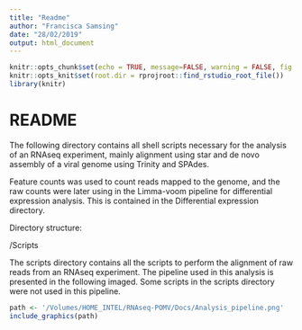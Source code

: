 ```yaml
---
title: "Readme"
author: "Francisca Samsing"
date: "28/02/2019"
output: html_document
---
```


```r
knitr::opts_chunk$set(echo = TRUE, message=FALSE, warning = FALSE, fig.align="center")
knitr::opts_knit$set(root.dir = rprojroot::find_rstudio_root_file())
library(knitr)
```


# README                                

The following directory contains all shell scripts necessary for the analysis of an RNAseq experiment, mainly alignment using star and de novo assembly of a viral genome using Trinity and SPAdes. 

Feature counts was used to count reads mapped to the genome, and the raw counts were later using in the Limma-voom pipeline for differential expression analysis. This is contained in the Differential expression directory. 

Directory structure: 

/Scripts 

The scripts directory contains all the scripts to perform the alignment of raw reads from an RNAseq experiment. The pipeline used in this analysis is presented in the following imaged. Some scripts in the scripts directory were not used in this pipeline. 



```r
path <- '/Volumes/HOME_INTEL/RNAseq-POMV/Docs/Analysis_pipeline.png'
include_graphics(path)
```
